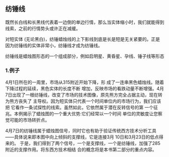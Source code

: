 
## 纺锤线 
既然长白线和长黑线代表着一边倒的单边行情，那么当实体缩小时，我们就能得到线索，之前的行情势头或许正在减缓。

对短实体 (无论黑白)，纺锤蜡烛线的上下影线到底是长是短是无关紧要的。正是因为纺锤线的实体非常小，纺锤线才成为纺锤线。

纺锤线是蜡烛图形态的一个组成部分，例如启明星、黄昏星、孕线、锤子线等形态

### 1.例子
4月1日所在的一周里，市场从315附近开始下降，形 成了一连串黑色蜡烛线。随着下降过程的延续，黑色实体的长度不断 增加，反映市场的看跌动量不断增强。4月7日出现了一根纺锤线，改变了市场的技术图像，原先熊方完全占据主动，现在转为熊方丧失了 主导权。因为短实体只代表一个时间单位内的市场行为，我们应该把 它看作一条试探性的线索。虽然如此，它依然属于潜在反转信号的第 一个征兆。本例揭示了蜡烛图的一个重大优势:它们经常以一个时间 单位的灵敏度让您察觉可能的市场转折点。

<ImageRender alt='test1' width='auto' height='auto' path='/candleTech/01-spindle.png' />

4月7日的纺锤线属于蜡烛图信号，同时它也有助于验证传统西方技术分析工具——具体说来即本图中向上倾斜的支撑线，它是连接3月 10日和3月23日的低点得来的。
于是，我们得到了两个信号，一个是支撑线，一个是纺锤线，加强了285附近的支撑作用。将东西方技术相结 合的概念将是本书第二部分的重点内容。
